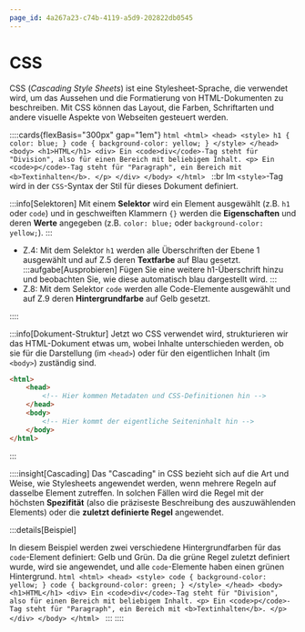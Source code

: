 ```yaml
---
page_id: 4a267a23-c74b-4119-a5d9-202822db0545
---
```



# CSS

CSS (*Cascading Style Sheets*) ist eine Stylesheet-Sprache, die verwendet wird, um das Aussehen und die Formatierung von HTML-Dokumenten zu beschreiben. Mit CSS können das Layout, die Farben, Schriftarten und andere visuelle Aspekte von Webseiten gesteuert werden.

::::cards{flexBasis="300px" gap="1em"}
<HtmlEditor hideWarning>
    ```html
    <html>
        <head>
            <style>
                h1 {
                    color: blue;
                }
                code {
                    background-color: yellow;
                }
            </style>
        </head>
        <body>
            <h1>HTML</h1>
            <div>
                Ein <code>div</code>-Tag steht für "Division", also für einen Bereich mit beliebigem Inhalt.
                <p>
                    Ein <code>p</code>-Tag steht für "Paragraph", ein Bereich mit <b>Textinhalten</b>.
                </p>
            </div>
        </body>
    </html>
    ```
</HtmlEditor>
::br
Im `<style>`-Tag wird in der `CSS`-Syntax der Stil für dieses Dokument definiert.

:::info[Selektoren]
Mit einem __Selektor__ wird ein Element ausgewählt (z.B. `h1` oder `code`) und in geschweiften Klammern `{}` werden die __Eigenschaften__ und deren __Werte__ angegeben (z.B. `color: blue;` oder `background-color: yellow;`).
:::

- Z.4: Mit dem Selektor `h1` werden alle Überschriften der Ebene 1 ausgewählt und auf Z.5 deren **Textfarbe** auf Blau gesetzt.
  :::aufgabe[Ausprobieren]
  Fügen Sie eine weitere h1-Überschrift hinzu und beobachten Sie, wie diese automatisch blau dargestellt wird.
  :::
- Z.8: Mit dem Selektor `code` werden alle Code-Elemente ausgewählt und auf Z.9 deren **Hintergrundfarbe** auf Gelb gesetzt.

::::

:::info[Dokument-Struktur]
Jetzt wo CSS verwendet wird, strukturieren wir das HTML-Dokument etwas um, wobei Inhalte unterschieden werden, ob sie für die Darstellung (im `<head>`) oder für den eigentlichen Inhalt (im `<body>`) zuständig sind.
```html
<html>
    <head>
        <!-- Hier kommen Metadaten und CSS-Definitionen hin -->
    </head>
    <body>
        <!-- Hier kommt der eigentliche Seiteninhalt hin -->
    </body>
</html>
```
:::

::::insight[Cascading]
Das "Cascading" in CSS bezieht sich auf die Art und Weise, wie Stylesheets angewendet werden, wenn mehrere Regeln auf dasselbe Element zutreffen. In solchen Fällen wird die Regel mit der höchsten __Spezifität__ (also die präziseste Beschreibung des auszuwählenden Elements) oder die __zuletzt definierte Regel__ angewendet.

:::details[Beispiel]

In diesem Beispiel werden zwei verschiedene Hintergrundfarben für das `code`-Element definiert: Gelb und Grün. Da die grüne Regel zuletzt definiert wurde, wird sie angewendet, und alle `code`-Elemente haben einen grünen Hintergrund.
<HtmlEditor hideWarning>
    ```html
    <html>
        <head>
            <style>
                code {
                    background-color: yellow;
                }
                code {
                    background-color: green;
                }
            </style>
        </head>
        <body>
            <h1>HTML</h1>
            <div>
                Ein <code>div</code>-Tag steht für "Division", also für einen Bereich mit beliebigem Inhalt.
                <p>
                    Ein <code>p</code>-Tag steht für "Paragraph", ein Bereich mit <b>Textinhalten</b>.
                </p>
            </div>
        </body>
    </html>
    ```
</HtmlEditor>
:::
::::